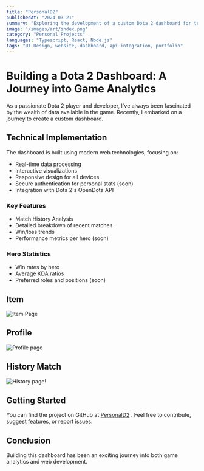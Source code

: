 ```yaml
---
title: "PersonalD2"
publishedAt: "2024-03-21"
summary: "Exploring the development of a custom Dota 2 dashboard for tracking game statistics"
image: '/images/art/index.png'
category: "Personal Projects"
languages: "Typescript, React, Node.js"
tags: "UI Design, website, dashboard, api integration, portfolio"
---
```


# Building a Dota 2 Dashboard: A Journey into Game Analytics

As a passionate Dota 2 player and developer, I've always been fascinated by the wealth of data available in the game. Recently, I embarked on a journey to create a custom dashboard.


## Technical Implementation
The dashboard is built using modern web technologies, focusing on:
- Real-time data processing
- Interactive visualizations
- Responsive design for all devices
- Secure authentication for personal stats (soon)
- Integration with Dota 2's OpenDota API


### Key Features
- Match History Analysis
- Detailed breakdown of recent matches
- Win/loss trends
- Performance metrics per hero (soon)

### Hero Statistics
- Win rates by hero
- Average KDA ratios
- Preferred roles and positions (soon)

## Item
<Image size='large' alt="Item Page" src='/images/art/item.png'/>

## Profile
<Image size='large' alt="Profile page" src='/images/art/pddrofile.png'/>

## History Match
<Image size='large' alt="History page!" src='/images/art/history.png'/>

## Getting Started
You can find the project on GitHub at [PersonalD2](https://github.com/qyzh/PersonalD2) . Feel free to contribute, suggest features, or report issues.

## Conclusion
Building this dashboard has been an exciting journey into both game analytics and web development.
